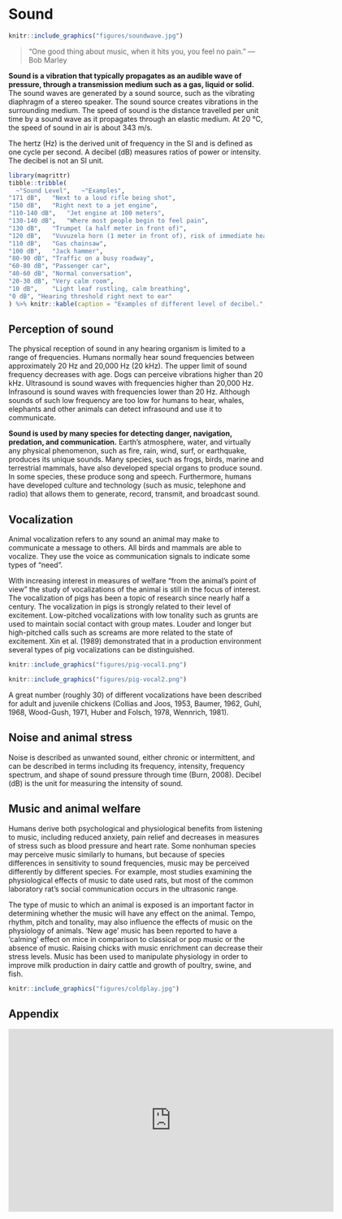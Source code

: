 # Sound  
```r
knitr::include_graphics("figures/soundwave.jpg")
```

> “One good thing about music, when it hits you, you feel no pain.” --- Bob Marley

**Sound is a vibration that typically propagates as an audible wave of pressure, through a transmission medium such as a gas, liquid or solid.** The sound waves are generated by a sound source, such as the vibrating diaphragm of a stereo speaker. The sound source creates vibrations in the surrounding medium. The speed of sound is the distance travelled per unit time by a sound wave as it propagates through an elastic medium. At 20 °C, the speed of sound in air is about 343 m/s.

The hertz (Hz) is the derived unit of frequency in the SI and is defined as one cycle per second. A decibel (dB) measures ratios of power or intensity. The decibel is not an SI unit.

```r
library(magrittr)
tibble::tribble(
  ~"Sound Level",	~"Examples",
"171 dB",	"Next to a loud rifle being shot",
"150 dB",	"Right next to a jet engine",
"110-140 dB",	"Jet engine at 100 meters",
"130-140 dB",	"Where most people begin to feel pain",
"130 dB",	"Trumpet (a half meter in front of)",
"120 dB",	"Vuvuzela horn (1 meter in front of), risk of immediate hearing loss",
"110 dB",	"Gas chainsaw",
"100 dB",	"Jack hammer",
"80-90 dB",	"Traffic on a busy roadway",
"60-80 dB",	"Passenger car",
"40-60 dB",	"Normal conversation",
"20-30 dB",	"Very calm room",
"10 dB",	"Light leaf rustling, calm breathing",
"0 dB",	"Hearing threshold right next to ear"
) %>% knitr::kable(caption = "Examples of different level of decibel.", booktabs = TRUE)
```


## Perception of sound

The physical reception of sound in any hearing organism is limited to a range of frequencies. Humans normally hear sound frequencies between approximately 20 Hz and 20,000 Hz (20 kHz). The upper limit of sound frequency decreases with age. Dogs can perceive vibrations higher than 20 kHz. Ultrasound is sound waves with frequencies higher than 20,000 Hz. Infrasound is sound waves with frequencies lower than 20 Hz. Although sounds of such low frequency are too low for humans to hear, whales, elephants and other animals can detect infrasound and use it to communicate. 

**Sound is used by many species for detecting danger, navigation, predation, and communication.** Earth's atmosphere, water, and virtually any physical phenomenon, such as fire, rain, wind, surf, or earthquake, produces its unique sounds. Many species, such as frogs, birds, marine and terrestrial mammals, have also developed special organs to produce sound. In some species, these produce song and speech. Furthermore, humans have developed culture and technology (such as music, telephone and radio) that allows them to generate, record, transmit, and broadcast sound.

## Vocalization

Animal vocalization refers to any sound an animal may make to communicate a message to others. All birds and mammals are able to vocalize. They use the voice as communication signals to indicate some types of “need”. 

With increasing interest in measures of welfare “from the animal’s point of view” the study of vocalizations of the animal is still in the focus of interest. The vocalization of pigs has been a topic of research since nearly half a century. The vocalization in pigs is strongly related to their level of excitement. Low-pitched vocalizations with low tonality such as grunts are used to maintain social contact with group mates. Louder and longer but high-pitched calls such as screams are more related to the state of excitement. Xin et al. (1989) demonstrated that in a production environment several types of pig vocalizations can be distinguished. 

```r
knitr::include_graphics("figures/pig-vocal1.png")
```

```r
knitr::include_graphics("figures/pig-vocal2.png")
```

A great number (roughly 30) of different vocalizations have been described for adult and juvenile chickens (Collias and Joos, 1953, Baumer, 1962, Guhl, 1968, Wood-Gush, 1971, Huber and Folsch, 1978, Wennrich, 1981). 

## Noise and animal stress

Noise is described as unwanted sound, either chronic or intermittent, and can be described in terms including its frequency, intensity, frequency spectrum, and shape of sound pressure through time (Burn, 2008). Decibel (dB) is the unit for measuring the intensity of sound. 

## Music and animal welfare
Humans derive both psychological and physiological benefits from listening to music, including reduced anxiety, pain relief and decreases in measures of stress such as blood pressure and heart rate. Some nonhuman species may perceive music similarly to humans, but because of species differences in sensitivity to sound frequencies, music may be perceived differently by different species. For example, most studies examining the physiological effects of music to date used rats, but most of the common laboratory rat's social communication occurs in the ultrasonic range. 

The type of music to which an animal is exposed is an important factor in determining whether the music will have any effect on the animal. Tempo, rhythm, pitch and tonality, may also influence the effects of music on the physiology of animals. 'New age' music has been reported to have a 'calming' effect on mice in comparison to classical or pop music or the absence of music. Raising chicks with music enrichment can decrease their stress levels. Music has been used to manipulate physiology in order to improve milk production in dairy cattle and growth of poultry, swine, and fish. 


```r
knitr::include_graphics("figures/coldplay.jpg")
```

## Appendix

<iframe width="640" height="360" src="https://www.youtube.com/embed/2Qa9YDgtcaM" frameborder="0" allow="accelerometer; autoplay; encrypted-media; gyroscope; picture-in-picture" allowfullscreen></iframe>